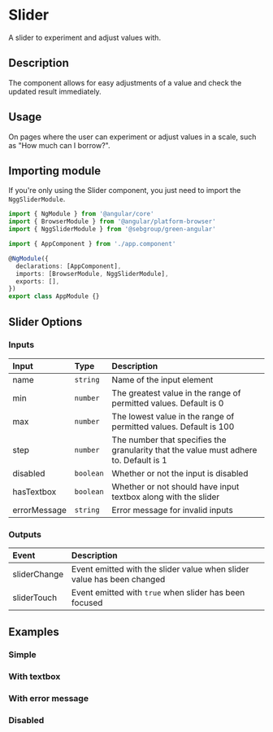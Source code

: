 

# Slider

A slider to experiment and adjust values with.

## Description

The component allows for easy adjustments of a value and check the updated result immediately.

## Usage

On pages where the user can experiment or adjust values in a scale, such as "How much can I borrow?".

## Importing module

If you're only using the Slider component, you just need to import the `NggSliderModule`.

```typescript
import { NgModule } from '@angular/core'
import { BrowserModule } from '@angular/platform-browser'
import { NggSliderModule } from '@sebgroup/green-angular'

import { AppComponent } from './app.component'

@NgModule({
  declarations: [AppComponent],
  imports: [BrowserModule, NggSliderModule],
  exports: [],
})
export class AppModule {}
```

## Slider Options

### Inputs

| Input        | Type      | Description                                                                           |
| :----------- | :-------- | :------------------------------------------------------------------------------------ |
| name         | `string`  | Name of the input element                                                             |
| min          | `number`  | The greatest value in the range of permitted values. Default is 0                     |
| max          | `number`  | The lowest value in the range of permitted values. Default is 100                     |
| step         | `number`  | The number that specifies the granularity that the value must adhere to. Default is 1 |
| disabled     | `boolean` | Whether or not the input is disabled                                                  |
| hasTextbox   | `boolean` | Whether or not should have input textbox along with the slider                        |
| errorMessage | `string`  | Error message for invalid inputs                                                      |

### Outputs

| Event        | Description                                                            |
| :----------- | :--------------------------------------------------------------------- |
| sliderChange | Event emitted with the slider value when slider value has been changed |
| sliderTouch  | Event emitted with `true` when slider has been focused                 |

## Examples

### Simple

<Canvas>
  <Story id="components-slider--simple" />
</Canvas>

### With textbox

<Canvas>
  <Story id="components-slider--textbox" />
</Canvas>

### With error message

<Canvas>
  <Story id="components-slider--error" />
</Canvas>

### Disabled

<Canvas>
  <Story id="components-slider--disabled" />
</Canvas>
